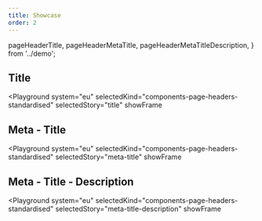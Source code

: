 ```yaml
---
title: Showcase
order: 2
---
```



  pageHeaderTitle,
  pageHeaderMetaTitle,
  pageHeaderMetaTitleDescription,
} from '../demo';

## Title

<Playground
  system="eu"
  selectedKind="components-page-headers-standardised"
  selectedStory="title"
  showFrame
>
  <Html markup={pageHeaderTitle} />
</Playground>

## Meta - Title

<Playground
  system="eu"
  selectedKind="components-page-headers-standardised"
  selectedStory="meta-title"
  showFrame
>
  <Html markup={pageHeaderMetaTitle} />
</Playground>

## Meta - Title - Description

<Playground
  system="eu"
  selectedKind="components-page-headers-standardised"
  selectedStory="meta-title-description"
  showFrame
>
  <Html markup={pageHeaderMetaTitleDescription} />
</Playground>
